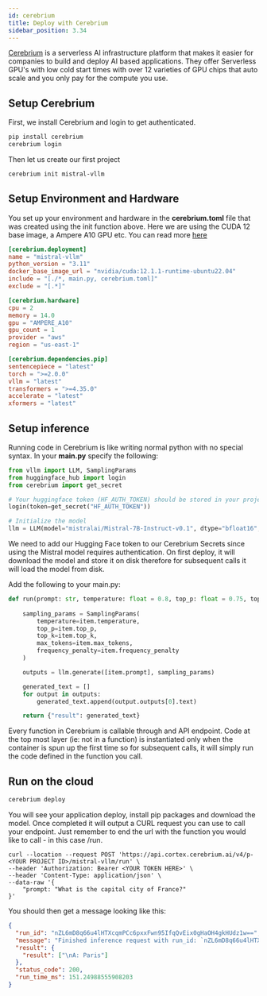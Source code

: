```yaml
---
id: cerebrium
title: Deploy with Cerebrium
sidebar_position: 3.34
---
```



[Cerebrium](https://www.cerebrium.ai/) is a serverless AI infrastructure platform that makes it easier for companies to build and deploy AI based applications. They offer Serverless GPU's with low cold start times with over 12 varieties of GPU chips that auto scale and you only pay for the compute you use.

## Setup Cerebrium

First, we install Cerebrium and login to get authenticated.

```bash
pip install cerebrium
cerebrium login
```

Then let us create our first project

```bash
cerebrium init mistral-vllm
```

## Setup Environment and Hardware

You set up your environment and hardware in the **cerebrium.toml** file that was created using the init function above. Here we are using the CUDA 12 base image, a Ampere A10 GPU etc.
You can read more [here](https://docs.cerebrium.ai/cerebrium/environments/custom-images)

```toml
[cerebrium.deployment]
name = "mistral-vllm"
python_version = "3.11"
docker_base_image_url = "nvidia/cuda:12.1.1-runtime-ubuntu22.04"
include = "[./*, main.py, cerebrium.toml]"
exclude = "[.*]"

[cerebrium.hardware]
cpu = 2
memory = 14.0
gpu = "AMPERE_A10"
gpu_count = 1
provider = "aws"
region = "us-east-1"

[cerebrium.dependencies.pip]
sentencepiece = "latest"
torch = ">=2.0.0"
vllm = "latest"
transformers = ">=4.35.0"
accelerate = "latest"
xformers = "latest"
```

## Setup inference

Running code in Cerebrium is like writing normal python with no special syntax. In your **main.py** specify the following:

```python
from vllm import LLM, SamplingParams
from huggingface_hub import login
from cerebrium import get_secret

# Your huggingface token (HF_AUTH_TOKEN) should be stored in your project secrets on your Cerebrium dashboard
login(token=get_secret("HF_AUTH_TOKEN"))

# Initialize the model
llm = LLM(model="mistralai/Mistral-7B-Instruct-v0.1", dtype="bfloat16", max_model_len=20000, gpu_memory_utilization=0.9)

```

We need to add our Hugging Face token to our Cerebrium Secrets since using the Mistral model requires authentication. On first deploy, it will download the model and store it on disk therefore for subsequent calls it will load the model from disk.

Add the following to your main.py:

```python
def run(prompt: str, temperature: float = 0.8, top_p: float = 0.75, top_k: int = 40, max_tokens: int = 256, frequency_penalty: int = 1):
  
    sampling_params = SamplingParams(
        temperature=item.temperature,
        top_p=item.top_p,
        top_k=item.top_k,
        max_tokens=item.max_tokens,
        frequency_penalty=item.frequency_penalty
    )

    outputs = llm.generate([item.prompt], sampling_params)

    generated_text = []
    for output in outputs:
        generated_text.append(output.outputs[0].text)

    return {"result": generated_text}

```

Every function in Cerebrium is callable through and API endpoint. Code at the top most layer (ie: not in a function) is instantiated only when the container is spun up the first time so for subsequent calls, it will simply run the code defined in the function you call.

## Run on the cloud

```bash
cerebrium deploy
```

You will see your application deploy, install pip packages and download the model. Once completed it will output a CURL request you can use to call your endpoint. Just remember to end
the url with the function you would like to call - in this case /run. 

```CURL
curl --location --request POST 'https://api.cortex.cerebrium.ai/v4/p-<YOUR PROJECT ID>/mistral-vllm/run' \
--header 'Authorization: Bearer <YOUR TOKEN HERE>' \
--header 'Content-Type: application/json' \
--data-raw '{
    "prompt: "What is the capital city of France?"
}'
```

You should then get a message looking like this:

```json
{
  "run_id": "nZL6mD8q66u4lHTXcqmPCc6pxxFwn95IfqQvEix0gHaOH4gkHUdz1w==",
  "message": "Finished inference request with run_id: `nZL6mD8q66u4lHTXcqmPCc6pxxFwn95IfqQvEix0gHaOH4gkHUdz1w==`",
  "result": {
    "result": ["\nA: Paris"]
  },
  "status_code": 200,
  "run_time_ms": 151.24988555908203
}
```
